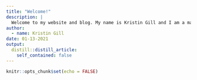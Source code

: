 ```yaml
---
title: "Welcome!"
description: |
  Welcome to my website and blog. My name is Kristin Gill and I am a master student at the Bren School of Environmental Science & Management.
author:
  - name: Kristin Gill
date: 01-13-2021
output:
  distill::distill_article:
    self_contained: false
---
```



```r
knitr::opts_chunk$set(echo = FALSE)
```



